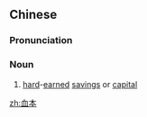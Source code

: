 ==Chinese==
{{zh-forms}}

===Pronunciation===
{{zh-pron
|m=血běn
|c=hyut3 bun2
|h=pfs=hiet-pún
|mn=hiat-pún
|cat=n
}}

===Noun===
{{zh-noun|mw=筆}}

# [[hard]]-[[earned]] [[saving]]s or [[capital]]

[[zh:血本]]